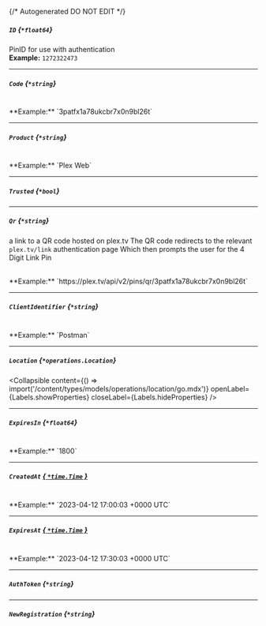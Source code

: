 {/* Autogenerated DO NOT EDIT  */}

##### `ID` *{`*float64`}*
PinID for use with authentication
<br/>
**Example:** `1272322473`

---
##### `Code` *{`*string`}*
<br/>
**Example:** `3patfx1a78ukcbr7x0n9bl26t`

---
##### `Product` *{`*string`}*
<br/>
**Example:** `Plex Web`

---
##### `Trusted` *{`*bool`}*

---
##### `Qr` *{`*string`}*
a link to a QR code hosted on plex.tv 
The QR code redirects to the relevant `plex.tv/link` authentication page
Which then prompts the user for the 4 Digit Link Pin

<br/>
**Example:** `https://plex.tv/api/v2/pins/qr/3patfx1a78ukcbr7x0n9bl26t`

---
##### `ClientIdentifier` *{`*string`}*
<br/>
**Example:** `Postman`

---
##### `Location` *{`*operations.Location`}*

<Collapsible content={() => import('/content/types/models/operations/location/go.mdx')} openLabel={Labels.showProperties} closeLabel={Labels.hideProperties} />


---
##### `ExpiresIn` *{`*float64`}*
<br/>
**Example:** `1800`

---
##### `CreatedAt` [*{ `*time.Time` }*](https://pkg.go.dev/time#Time)
<br/>
**Example:** `2023-04-12 17:00:03 +0000 UTC`

---
##### `ExpiresAt` [*{ `*time.Time` }*](https://pkg.go.dev/time#Time)
<br/>
**Example:** `2023-04-12 17:30:03 +0000 UTC`

---
##### `AuthToken` *{`*string`}*

---
##### `NewRegistration` *{`*string`}*


